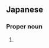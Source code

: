 ==Japanese==
{{ja-kanjitab|もり|くち|k2=ぐち|yomi=k|r=y}}

===Proper noun===
{{ja-pos|proper|もりぐち}}

# {{surname|lang=ja|sort=もりぐち}}